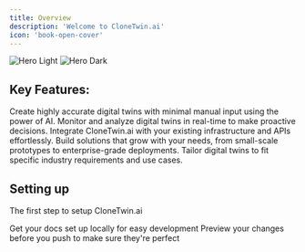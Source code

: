 ```yaml
---
title: Overview
description: 'Welcome to CloneTwin.ai'
icon: 'book-open-cover'
---
```


<img
  className="block dark:hidden"
  src="/images/hero-light.svg"
  alt="Hero Light"
/>
<img
  className="hidden dark:block"
  src="/images/hero-dark.svg"
  alt="Hero Dark"
/>


## Key Features:


<CardGroup cols={2}>
  <Card
    title="AI-Driven Modeling"
    icon="palette"
  >
   Create highly accurate digital twins with minimal manual input using the power of AI.
  </Card>
  <Card
    title="Real-Time Insights"
    icon="code"
  >
    Monitor and analyze digital twins in real-time to make proactive decisions.
  </Card>
  <Card
    title="Seamless Integration"
    icon="screwdriver-wrench"
  >
   Integrate CloneTwin.ai with your existing infrastructure and APIs effortlessly.
  </Card>
  <Card
    title="Scalability"
    icon="stars"
  >
   Build solutions that grow with your needs, from small-scale prototypes to enterprise-grade deployments.
  </Card>
  <Card
    title="Customization"
    icon="stars"
  >
    Tailor digital twins to fit specific industry requirements and use cases.
  </Card>
</CardGroup>


## Setting up

The first step to setup CloneTwin.ai

<CardGroup cols={2}>
  <Card
    title="API"
    icon="pen-to-square"
    href="/quickstart"
  >
    Get your docs set up locally for easy development
  </Card>
  <Card
    title="SDK"
    icon="image"
    href="https://mintlify.com/docs/development"
  >
    Preview your changes before you push to make sure they're perfect
  </Card>
</CardGroup>

